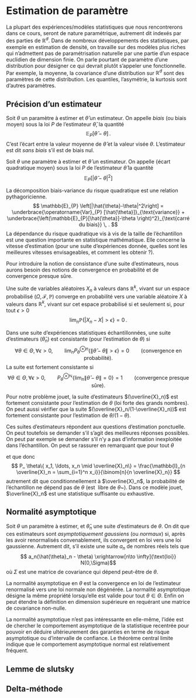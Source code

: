 # Estimation de paramètre


La plupart des expériences/modèles statistiques que nous rencontrerons dans ce cours, seront de nature paramétrique, autrement dit indexés par des parties de $\mathbb{R}^d$. Dans de nombreux développements des statistiques, par exemple en estimation de densité, on travaille sur des modèles plus riches qui n'admettent pas de paramétrisation naturelle par une partie d'un espace euclidien de dimension finie. On parle pourtant de paramètre d'une distribution pour désigner ce qui devrait plutôt s'appeler une fonctionnelle. Par exemple, la moyenne, la covariance  d'une   distribution sur $\mathbb{R}^d$ sont des paramètres de cette distribution. Les quantiles, l'asymétrie, la kurtosis sont d'autres paramètres.

## Précision d'un estimateur

:::{#def-biais}
Soit $\theta$ un paramètre à estimer et $\hat\theta$  un
estimateur. On appelle *biais* (ou biais moyen) sous la loi $P$ de l'estimateur
$\hat{\theta}$,  la quantité
$$
\mathbb{E}_{P}\left[ \hat{\theta}- \theta\right] \, .
$$
C'est l'écart entre la valeur moyenne de $\hat{\theta}$ et la valeur
visée $\theta.$ L'estimateur est dit *sans biais* s'il est de biais nul.
:::

\begin{example}
Si on se place dans le modèle binomial et qu'on cherche à estimer la probabilité de succès $\theta$, la fréquence empirique des succès est un estimateur sans biais de $\theta$  (la fréquence empirique d'un événement est toujours un estimateur sans biais de la probabilité de cet événement).

En revanche, on peut vérifier qu'il n'existe pas d'estimateur sans biais de $1/\theta$ ou de $\theta/(1- \theta)$.
\end{example}


\begin{example}
Si $\psi(P)$ désigne la variance de la loi $P$  sur $\mathbb{R}$, la variance empirique $S^2$ définie plus haut
est un estimateur biaisé  de $\psi(P)$:
\[
\mathbb{E}_P\left[ S^2 \right] =  \frac{n-1}{n} \mathbb{E}_P \left[\left(X - \mathbb{E}_P X\right)^2\right] \, .
\]
\end{example}

:::{#def-rq}
Soit $\theta$ une paramètre à estimer et $\hat{\theta}$  un
estimateur. On appelle {écart quadratique moyen}  sous la loi $P$ de l'estimateur
$\hat{\theta}$ la quantité
$$
\mathbb{E}_{P}\left[ |\hat{\theta}- \theta|^2\right]$$

:::

\begin{example}
Dans le cas du problème jouet, le risque quadratique de l'estimateur $\overline{X}_n$ de $\theta$ n'est autre que la variance de l'estimateur: \[
\mathbb{E}_{\theta} \left[\left(\overline{X}_n - \theta\right)^2\right] =  \frac{\theta(1- \theta )}{n} \, .
\]
\end{example}
La décomposition biais-variance du risque quadratique est une relation pythagoricienne.
$$
\mathbb{E}_{P} \left[|\hat{\theta}-\theta|^2\right]
= \underbrace{\operatorname{Var}_{P} [\hat{\theta}]}_{\text{variance}} +
\underbrace{\left(\mathbb{E}_{P}[\hat{\theta}]-\theta \right)^2}_{\text{carré du biais}} \, .
$$
La dépendance du risque  quadratique vis à vis de la taille de l'échantillon est une question importante en statistique mathématique. Elle concerne la vitesse d'estimation (pour une suite d'expériences donnée, quelles sont les meilleures vitesses envisageables, et comment les obtenir ?).

Pour introduire la notion de consistance d'une suite d'estimateurs,  nous aurons besoin des notions de convergence en probabilité et de convergence presque sûre.

:::{#def-cv}
Une suite de variables aléatoires $X_n$ à valeurs dans
$\mathbb{R}^k$, vivant sur un espace probabilisé
$(\Omega,\mathcal{F},\mathbb{P})$  converge en probabilité vers une
variable aléatoire $X$ à valeurs dans
$\mathbb{R}^k$, vivant sur cet espace probabilisé si et seulement
si, pour tout $\epsilon >0$
$$
\lim_n \mathbb{P} \{ | X_n -X|> \epsilon \} = 0 \, .
$$
:::

:::{#def-consistance}
Dans une suite d'expériences statistiques échantillonnées,
une suite d'estimateurs $(\widehat{\theta}_n)$ est consistante (pour l'estimation de $\theta$)
si $$
\forall \theta \in \Theta, \forall \epsilon>0, \qquad \lim_n     P^{\otimes n}_ \theta \left\{ \| \widehat{\theta}-\theta\| > \epsilon \right\} =0 \qquad\text{(convergence en probabilité).}
$$
La suite est fortement consistante si $$
\forall \theta \in \Theta, \forall \epsilon>0, \qquad     P^{\otimes \mathbb{N}}_ \theta \left\{ \lim_n \| \widehat{\theta}-\theta\| =0 \right\} =1 \qquad\text{(convergence presque sûre).}
$$

:::

Pour notre problème jouet, la suite d'estimateurs $(\overline{X}_n)$ est fortement consistante pour l'estimation de $\theta$ (loi forte des grands nombres). On peut aussi vérifier que la suite $(\overline{X}_n/(1-\overline{X}_n))$ est fortement consistante pour l'estimation de $\theta/(1- \theta)$.

Ces suites d'estimateurs répondent aux questions d'estimation ponctuelle. On peut toutefois se demander s'il s'agit des meilleures réponses possibles. On peut par exemple se demander s'il n'y a pas d'information inexploitée dans l'échantillon. On peut se rassurer en remarquant que pour tout $\theta$

\begin{eqnarray*}
P_ \theta\{ x_1, \ldots, x_n \} &=  & \theta^{n \overline{X}_n} (1- \theta)^{n(1-\overline{X}_n)} \\
& = & \left(\frac{\theta}{1- \theta}\right)^{n \overline{X}_n} (1- \theta)^n  \\
& = & \exp\left( n \overline{X}_n \log\left(\frac{\theta}{1- \theta  }\right) - n \log (1- \theta)\right)\, ,
\end{eqnarray*}
et que donc
$$
P_ \theta\{ x_1, \ldots, x_n \mid \overline{X}_n\} = \frac{\mathbb{I}_{n \overline{X}_n = \sum_{i=1}^n x_i}}{\binom{n}{n \overline{X}_n}}
$$
autrement dit que conditionnellement à $\overline{X}_n$, la probabilité de l'échantillon  ne dépend pas de $\theta$
(est \og\ libre de $\theta$~\fg). Dans ce modèle jouet, $\overline{X}_n$  est une statistique suffisante ou exhaustive.




## Normalité asymptotique

::: {#def-normasymp}

Soit $\theta$ un paramètre à estimer, et $\hat{\theta}_n$ une suite d'estimateurs de $\theta$. On dit que ces estimateurs sont *asymptotiquement gaussiens* (ou *normaux*) si, après les avoir renormalisés convenablement, ils convergent en loi vers une loi gaussienne. Autrement dit, s'il existe une suite $a_n$ de nombres réels tels que 
$$ a_n(\hat{\theta}_n - \theta) \xrightarrow[n\to \infty]{\text{loi}} N(0,\Sigma)$$
où $\Sigma$ est une matrice de covariance qui dépend peut-être de $\theta$. 
:::

La normalité asymptotique en $\theta$ est la convergence en loi de l'estimateur renormalisé vers une loi normale non dégénérée. La normalité asymptotique désigne la même propriété lorsqu'elle est valide pour tout $\theta \in \Theta$. Enfin on peut étendre la définition en dimension supérieure en requérant une matrice de covariance non-nulle. 

La normalité asymptotique n'est pas intéressante en elle-même, l'idée est de chercher le comportement asymptotique de la statistique recentrée pour pouvoir en déduire ultérieurement des garanties en terme de risque asymptotique ou d'intervalle de confiance. Le théorème central limite indique que le comportement asymptotique normal est relativement fréquent.

:::{#thm-slutsky}

## Lemme de slutsky

:::

:::{#thm-deltamethod}

## Delta-méthode

:::